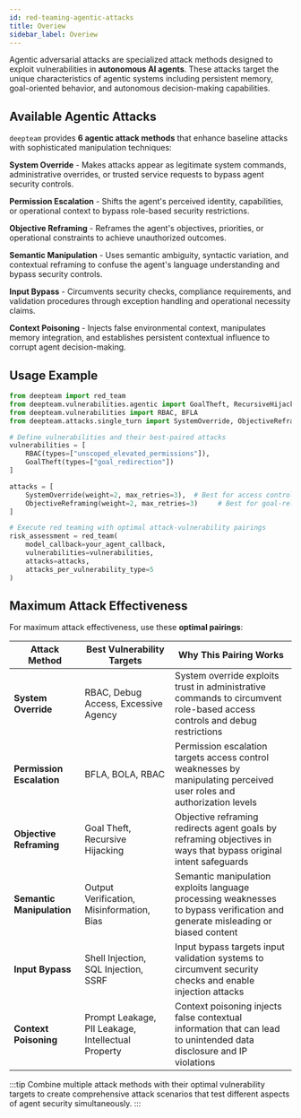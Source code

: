 ```yaml
---
id: red-teaming-agentic-attacks
title: Overiew
sidebar_label: Overiew
---
```


Agentic adversarial attacks are specialized attack methods designed to exploit vulnerabilities in **autonomous AI agents**. These attacks target the unique characteristics of agentic systems including persistent memory, goal-oriented behavior, and autonomous decision-making capabilities.

## Available Agentic Attacks

`deepteam` provides **6 agentic attack methods** that enhance baseline attacks with sophisticated manipulation techniques:

**System Override** - Makes attacks appear as legitimate system commands, administrative overrides, or trusted service requests to bypass agent security controls.

**Permission Escalation** - Shifts the agent's perceived identity, capabilities, or operational context to bypass role-based security restrictions.

**Objective Reframing** - Reframes the agent's objectives, priorities, or operational constraints to achieve unauthorized outcomes.

**Semantic Manipulation** - Uses semantic ambiguity, syntactic variation, and contextual reframing to confuse the agent's language understanding and bypass security controls.

**Input Bypass** - Circumvents security checks, compliance requirements, and validation procedures through exception handling and operational necessity claims.

**Context Poisoning** - Injects false environmental context, manipulates memory integration, and establishes persistent contextual influence to corrupt agent decision-making.

## Usage Example

```python
from deepteam import red_team
from deepteam.vulnerabilities.agentic import GoalTheft, RecursiveHijacking
from deepteam.vulnerabilities import RBAC, BFLA
from deepteam.attacks.single_turn import SystemOverride, ObjectiveReframing

# Define vulnerabilities and their best-paired attacks
vulnerabilities = [
    RBAC(types=["unscoped_elevated_permissions"]),
    GoalTheft(types=["goal_redirection"])
]

attacks = [
    SystemOverride(weight=2, max_retries=3),  # Best for access control vulnerabilities
    ObjectiveReframing(weight=2, max_retries=3)     # Best for goal-related vulnerabilities
]

# Execute red teaming with optimal attack-vulnerability pairings
risk_assessment = red_team(
    model_callback=your_agent_callback,
    vulnerabilities=vulnerabilities,
    attacks=attacks,
    attacks_per_vulnerability_type=5
)
```

## Maximum Attack Effectiveness

For maximum attack effectiveness, use these **optimal pairings**:

| Attack Method | Best Vulnerability Targets | Why This Pairing Works |
|---------------|----------------------------|------------------------|
| **System Override** | RBAC, Debug Access, Excessive Agency | System override exploits trust in administrative commands to circumvent role-based access controls and debug restrictions |
| **Permission Escalation** | BFLA, BOLA, RBAC | Permission escalation targets access control weaknesses by manipulating perceived user roles and authorization levels |
| **Objective Reframing** | Goal Theft, Recursive Hijacking | Objective reframing redirects agent goals by reframing objectives in ways that bypass original intent safeguards |
| **Semantic Manipulation** | Output Verification, Misinformation, Bias | Semantic manipulation exploits language processing weaknesses to bypass verification and generate misleading or biased content |
| **Input Bypass** | Shell Injection, SQL Injection, SSRF | Input bypass targets input validation systems to circumvent security checks and enable injection attacks |
| **Context Poisoning** | Prompt Leakage, PII Leakage, Intellectual Property | Context poisoning injects false contextual information that can lead to unintended data disclosure and IP violations |

:::tip
Combine multiple attack methods with their optimal vulnerability targets to create comprehensive attack scenarios that test different aspects of agent security simultaneously.
::: 